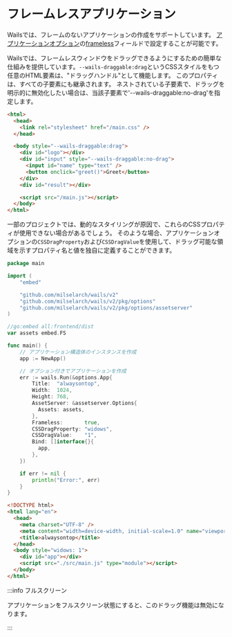 # フレームレスアプリケーション

Wailsでは、フレームのないアプリケーションの作成をサポートしています。 [アプリケーションオプション](../reference/options.mdx#application-options)の[frameless](../reference/options.mdx#frameless)フィールドで設定することが可能です。

Wailsでは、フレームレスウィンドウをドラッグできるようにするための簡単な仕組みを提供しています。`--wails-draggable:drag`というCSSスタイルをもつ任意のHTML要素は、"ドラッグハンドル"として機能します。 このプロパティは、すべての子要素にも継承されます。 ネストされている子要素で、ドラッグを明示的に無効化したい場合は、当該子要素で'--wails-draggable:no-drag'を指定します。

```html
<html>
  <head>
    <link rel="stylesheet" href="/main.css" />
  </head>

  <body style="--wails-draggable:drag">
    <div id="logo"></div>
    <div id="input" style="--wails-draggable:no-drag">
      <input id="name" type="text" />
      <button onclick="greet()">Greet</button>
    </div>
    <div id="result"></div>

    <script src="/main.js"></script>
  </body>
</html>
```

一部のプロジェクトでは、動的なスタイリングが原因で、これらのCSSプロパティが使用できない場合があるでしょう。 そのような場合、アプリケーションオプションの`CSSDragProperty`および`CSSDragValue`を使用して、ドラッグ可能な領域を示すプロパティ名と値を独自に定義することができます。

```go title=main.go
package main

import (
    "embed"

    "github.com/milselarch/wails/v2"
    "github.com/milselarch/wails/v2/pkg/options"
    "github.com/milselarch/wails/v2/pkg/options/assetserver"
)

//go:embed all:frontend/dist
var assets embed.FS

func main() {
    // アプリケーション構造体のインスタンスを作成
    app := NewApp()

    // オプション付きでアプリケーションを作成
    err := wails.Run(&options.App{
        Title:  "alwaysontop",
        Width:  1024,
        Height: 768,
        AssetServer: &assetserver.Options{
          Assets: assets,
        },
        Frameless:       true,
        CSSDragProperty: "widows",
        CSSDragValue:    "1",
        Bind: []interface{}{
          app,
        },
    })

    if err != nil {
        println("Error:", err)
    }
}
```

```html title=index.html
<!DOCTYPE html>
<html lang="en">
  <head>
    <meta charset="UTF-8" />
    <meta content="width=device-width, initial-scale=1.0" name="viewport" />
    <title>alwaysontop</title>
  </head>
  <body style="widows: 1">
    <div id="app"></div>
    <script src="./src/main.js" type="module"></script>
  </body>
</html>
```

:::info フルスクリーン

アプリケーションをフルスクリーン状態にすると、このドラッグ機能は無効になります。

:::
